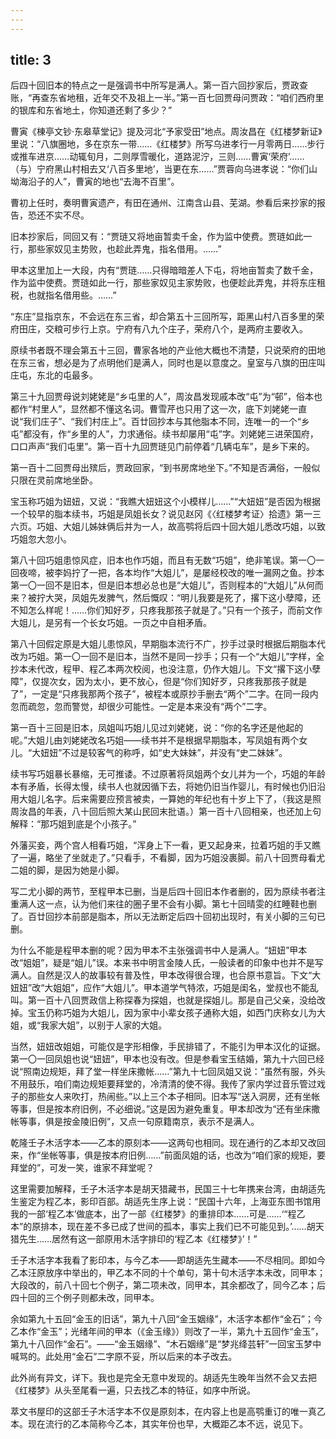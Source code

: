 ```yaml
---
---
---
```

title: 3
---




后四十回旧本的特点之一是强调书中所写是满人。第一百六回抄家后，贾政查账，“再查东省地租，近年交不及祖上一半。”第一百七回贾母问贾政：“咱们西府里的银库和东省地土，你知道还剩了多少？”

曹寅《棟亭文钞·东皋草堂记》提及河北“予家受田”地点。周汝昌在《红楼梦新证》里说：“八旗圈地，多在京东一带……《红楼梦》所写乌进孝行一月零两日……步行或推车进京……动辄旬月，二则厚雪暖化，道路泥泞，三则……曹寅‘荣府’……（与）宁府黑山村相去又‘八百多里地’，当更在东……”贾蓉向乌进孝说：“你们山坳海沿子的人”，曹寅的地也“去海不百里”。

曹初上任时，奏明曹寅遗产，有田在通州、江南含山县、芜湖。参看后来抄家的报告，恐还不实不尽。

旧本抄家后，同回又有：“贾琏又将地亩暂卖千金，作为监中使费。贾琏如此一行，那些家奴见主势败，也趁此弄鬼，指名借用。……”

甲本这里加上一大段，内有“贾琏……只得暗暗差人下屯，将地亩暂卖了数千金，作为监中使费。贾琏如此一行，那些家奴见主家势败，也便趁此弄鬼，并将东庄租税，也就指名借用些。……”

“东庄”显指京东，不会远在东三省，却合第五十三回所写，距黑山村八百多里的荣府田庄，交粮可步行上京。宁府有八九个庄子，荣府八个，是两府主要收入。

原续书者既不理会第五十三回，曹家各地的产业他大概也不清楚，只说荣府的田地在东三省，想必是为了点明他们是满人，同时也是以意度之。皇室与八旗的田庄叫庄屯，东北的屯最多。

第三十九回贾母说刘姥姥是“乡屯里的人”，周汝昌发现戚本改“屯”为“邨”，俗本也都作“村里人”，显然都不懂这名词。曹雪芹也只用了这一次，底下刘姥姥一直说“我们庄子”、“我们村庄上”。百廿回抄本与其他脂本不同，连唯一的一个“乡屯”都没有，作“乡里的人”，力求通俗。续书却屡用“屯”字。刘姥姥三进荣国府，口口声声“我们屯里”。第一百十九回贾琏见门前停着“几辆屯车”，是乡下来的。

第一百十二回贾母出殡后，贾政回家，“到书房席地坐下。”不知是否满俗，一般似只限在灵前席地坐卧。

宝玉称巧姐为妞妞，又说：“我瞧大妞妞这个小模样儿……”“大妞妞”是否因为根据一个较早的脂本续书，巧姐是凤姐长女？说见赵冈《〈红楼梦考证〉拾遗》第一三六页。巧姐、大姐儿姊妹俩后并为一人，故高鹗将后四十回大姐儿悉改巧姐，以致巧姐忽大忽小。

第八十回巧姐患惊风症，旧本也作巧姐，而且有无数“巧姐”，绝非笔误。第一〇一回夜啼，被李妈拧了一把，各本均作“大姐儿”，是屡经校改的唯一漏网之鱼。抄本第一〇一回不是旧本，但是旧本想必总也是“大姐儿”，否则程本的“大姐儿”从何而来？被拧大哭，凤姐先发脾气，然后慨叹：“明儿我要是死了，撂下这小孽障，还不知怎么样呢！……你们知好歹，只疼我那孩子就是了。”只有一个孩子，而前文作大姐儿，是另有一个长女巧姐。一页之中自相矛盾。

第八十回假定原是大姐儿患惊风，早期脂本流行不广，抄手过录时根据后期脂本代改为巧姐。第一〇一回不是旧本，当然不是同一抄手；只有一个“大姐儿”字样，全抄本未代改，程甲、程乙本两次校阅，也没注意，仍作大姐儿。下文“撂下这小孽障”，仅提次女，因为太小，更不放心，但是“你们知好歹，只疼我那孩子就是了”，一定是“只疼我那两个孩子”，被程本或原抄手删去“两个”二字。在同一段内忽而疏忽，忽而警觉，却很少可能性。一定是本来没有“两个”二字。

第一百十三回是旧本，凤姐叫巧姐儿见过刘姥姥，说：“你的名字还是他起的呢。”大姐儿由刘姥姥改名巧姐——续书并不是根据早期脂本，写凤姐有两个女儿。“大妞妞”不过是较客气的称呼，如“史大妹妹”，并没有“史二妹妹”。

续书写巧姐暴长暴缩，无可推诿。不过原著将凤姐两个女儿并为一个，巧姐的年龄本有矛盾，长得太慢，续书人也就因循下去，将她仍旧当作婴儿，有时候也仍旧沿用大姐儿名字。后来需要应预言被卖，一算她的年纪也有十岁上下了，（我这是照周汝昌的年表，八十回后照大某山民回末批语。）第一百十八回相亲，也还加上句解释：“那巧姐到底是个小孩子。”

外藩买妾，两个宫人相看巧姐，“浑身上下一看，更又起身来，拉着巧姐的手又瞧了一遍，略坐了坐就走了。”只看手，不看脚，因为巧姐没裹脚。前八十回贾母看尤二姐的脚，是因为她是小脚。

写二尤小脚的两节，至程甲本已删，当是后四十回旧本作者删的，因为原续书者注重满人这一点，认为他们来往的圈子里不会有小脚。第七十回晴雯的红睡鞋也删了。百廿回抄本前部是脂本，所以无法断定后四十回初出现时，有关小脚的三句已删。

为什么不能是程甲本删的呢？因为甲本不主张强调书中人是满人。“妞妞”甲本改“姐姐”，疑是“姐儿”误。本来书中明言金陵人氏，一般读者的印象中也并不是写满人。自然是汉人的故事较有普及性，甲本改得很合理，也合原书意旨。下文“大妞妞”改“大姐姐”，应作“大姐儿”。甲本道学气特浓，巧姐是闺名，堂叔也不能乱叫。第一百十八回贾政信上称探春为探姐，也就是探姐儿。那是自己父亲，没给改掉。宝玉仍称巧姐为大姐儿，因为家中小辈女孩子通称大姐，如西门庆称女儿为大姐，或“我家大姐”，以别于人家的大姐。

当然，妞妞改姐姐，可能仅是字形相像，手民排错了，不能引为甲本汉化的证据。第一〇一回凤姐也说“妞妞”，甲本也没有改。但是参看宝玉结婚，第九十六回已经说“照南边规矩，拜了堂一样坐床撒帐……”第九十七回凤姐又说：“虽然有服，外头不用鼓乐，咱们南边规矩要拜堂的，冷清清的使不得。我传了家内学过音乐管过戏子的那些女人来吹打，热闹些。”以上三个本子相同。旧本写“送入洞房，还有坐帐等事，但是按本府旧例，不必细说。”这是因为避免重复。甲本却改为“还有坐床撒帐等事，俱是按金陵旧例”，又点一句原籍南京，表示不是满人。

乾隆壬子木活字本——乙本的原刻本——这两句也相同。现在通行的乙本却又改回来，作“坐帐等事，俱是按本府旧例……”前面凤姐的话，也改为“咱们家的规矩，要拜堂的”，可发一笑，谁家不拜堂呢？

这里需要加解释，壬子木活字本是胡天猎藏书，民国三十七年携来台湾，由胡适先生鉴定为程乙本，影印百部。胡适先生序上说：“民国十六年，上海亚东图书馆用我的一部‘程乙本’做底本，出了一部《红楼梦》的重排印本……可是……‘“程乙本”的原排本，现在差不多已成了世间的孤本，事实上我们已不可能见到。’……胡天猎先生……居然有这一部原用木活字排印的‘程乙本《红楼梦》’！”

壬子木活字本我看了影印本，与今乙本——即胡适先生藏本——不尽相同。即如今乙本汪原放序中举出的，甲乙本不同的十个单句，第十句木活字本未改，同甲本；大段改的，前八十回七个例子，第二项未改，同甲本，其余都改了，同今乙本；后四十回的三个例子则都未改，同甲本。

余如第九十五回“金玉的旧话”，第九十八回“金玉姻缘”，木活字本都作“金石”；今乙本作“金玉”；光绪年间的甲本（《金玉缘》）则改了一半，第九十五回作“金玉”，第九十八回作“金石”。——“金玉姻缘”、“木石姻缘”是“梦兆绛芸轩”一回宝玉梦中喊骂的。此处用“金石”二字原不妥，所以后来的本子改去。

此外尚有异文，详下。我也是完全无意中发现的。胡适先生晚年当然不会又去把《红楼梦》从头至尾看一遍，只去找乙本的特征，如序中所说。

萃文书屋印的这部壬子木活字本不仅是原刻本，在内容上也是高鹗重订的唯一真乙本。现在流行的乙本简称今乙本，其实年份也早，大概距乙本不远，说见下。